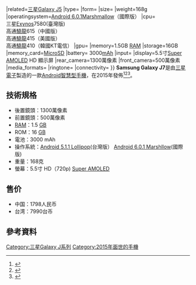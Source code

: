 {{Infobox mobile phone
|name=Samsung Galaxy J7
|logo=Samsung Galaxy J7 logo.png
|logosize=175px
|image=File:Samsung Galaxy J7 SM-J700M DS.jpg
|caption=Samsung Galaxy J7 SM-J700M/DS（Latin American version）
|imagesize=250px
|slogan=  
|brand=[[三星集团|三星]]
|manufacturer=[[三星電子|三星電子]]
|series= [[三星Galaxy_J系列|三星Galaxy J系列]]
|modelnumber= 
|networks= 
|released= {{ start date and age |2015}}
|related=[[三星Galaxy_J5|三星Galaxy J5]] 
|type=  
|form= 
|size=
|weight=168g
|operatingsystem=[[Android_6.0|Android 6.0.1Marshmallow]]（國際版）
|cpu=<br>三星[[Exynos|Exynos]]7580(臺灣版) <br>高通[[驍龍|驍龍]]615（中國版）<br>高通[[驍龍|驍龍]]415（美國版）<br>高通[[驍龍|驍龍]]410（韓國KT電信）
|gpu= 
|memory=1.5GB [[随机存取存储器|RAM]] 
|storage=16GB
|memory_card=[[MicroSD|MicroSD]] 
|battery= 3000[[mAh|mAh]] 
|input= 
|display=5.5寸[[Super_AMOLED|Super AMOLED]] HD 顯示屏
|rear_camera=1300萬像素
|front_camera=500萬像素
|media_formats= 
|ringtone= 
|connectivity= 
}}
'''Samsung Galaxy J7'''是由[[三星電子|三星電子]]製造的一款[[Android|Android]][[智慧型手機|智慧型手機]]，在2015年發佈<ref>{{Cite web |url=http://www.samsung.com/cn/consumer/mobile-phones/smart-phone/galaxy-j/SM-J7008ZWDCHM |title=存档副本 |accessdate=2015-08-24 |archive-date=2015-08-26 |archive-url=https://web.archive.org/web/20150826073611/http://www.samsung.com/cn/consumer/mobile-phones/smart-phone/galaxy-j/SM-J7008ZWDCHM |dead-url=no }}</ref><ref>{{Cite web|url=https://www.sogi.com.tw/products/samsung_galaxy_j7/11624|title=SAMSUNG GALAXY J7 價格,規格與評價- SOGI手機王|accessdate=2017-01-25|work=SOGI手機王|archive-date=2017-02-02|archive-url=https://web.archive.org/web/20170202180216/https://www.sogi.com.tw/products/samsung_galaxy_j7/11624|dead-url=no}}</ref><ref>{{Cite web|url=http://www.gsmarena.com/samsung_galaxy_j7-7185.php|title=Samsung Galaxy J7 - Full phone specifications|accessdate=2017-01-25|work=www.gsmarena.com|language=en-US|archive-date=2016-06-17|archive-url=https://web.archive.org/web/20160617204150/http://www.gsmarena.com/samsung_galaxy_j7-7185.php|dead-url=no}}</ref>。

==技術規格==
* 後置鏡頭：1300萬像素
* 前置鏡頭：500萬像素
* [[随机存取存储器|RAM]]：1.5 [[Gibibyte|GB]]
* ROM：16 [[Gibibyte|GB]]
* 電池：3000 mAh
* 操作系統：[[Android_5|Android 5.1.1 Lollipop]](台灣版） [[Android_6|Android 6.0.1 Marshllow]](國際版)
* 重量：168克
* 螢幕：5.5寸 HD（720p) [[Super_AMOLED|Super AMOLED]]

==售价==
* 中国：1798人民币
* 台湾：7990台币

==參考資料==
{{Reflist}}

{{S-start}}
{{Succession box
 | title = 三星Galaxy J7
 | years = 2015
 | before = 开始
 | after = [[三星Galaxy_J7_Prime|三星Galaxy J7 Prime]]<br/>[[三星Galaxy_J7_(2016)|三星Galaxy J7 (2016)]]
}}
{{S-end}}
{{Galaxy J}}
{{Mobile-stub}}

[[Category:三星Galaxy_J系列|Category:三星Galaxy J系列]]
[[Category:2015年面世的手機|Category:2015年面世的手機]]